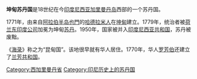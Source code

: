 {{unreferenced|time=2011-01-21T14:18:39+00:00}}
{{Infobox Former Country
|conventional_long_name   = 坤甸苏丹国
|common_name              = 坤甸苏丹国
|native_name              = ''Kesultanan Pontianak''
|continent                = Asia
|image_flag               = Flag of Pontianak Sultanate.svg
|image_coat               = Coat of Arms of the Sultanate of Pontianak (1945).svg
|symbol_type              = 
|image_map                = 
|national_motto           = 
|national_anthem          =
|official_languages       = [[印度尼西亚语|印度尼西亚语]]
|demonym                  = 
|capital                  = [[坤甸|坤甸]]
|largest_city             = 
|government_type          = [[君主制|君主制]]
|leader_title1            = 
|leader_name1             = 
|leader_title2            = 
|leader_name2             = 
|year_start               = 1771年
|year_end                 = 1950年
|date_start               = 
|date_end                 = 
|event1                   = 
|date_event1              = 
|event_start              = 
|event_end                = 
|footnote1                =
}}
'''坤甸苏丹国'''是18世纪在今[[印度尼西亚|印度尼西亚]][[加里曼丹岛|加里曼丹岛]]西部的一个苏丹国。

1771年，由来自[[阿拉伯半岛|阿拉伯半岛]][[也門|也門]]的[[哈德拉米人|哈德拉米人]]{{tsl|en|Syarif Abdurrahman Alkadrie|}}在[[坤甸|坤甸]]建立。1779年，统治者被[[荷兰东印度公司|荷兰东印度公司]]加冕为坤甸[[苏丹_(称谓)|苏丹]]。1950年，国家被并入[[印度尼西亚共和国|印度尼西亚共和国]]，苏丹{{tsl|en|Syarif Hamid Alkadrie|}}被废黜。

《[[海录|海录]]》称之为“昆甸国”。该地很早就有华人居住。1770年，华人[[罗芳伯|罗芳伯]]还建立了[[兰芳共和国|兰芳共和国]]。

[[Category:西加里曼丹省|Category:西加里曼丹省]]
[[Category:印尼历史上的苏丹国|Category:印尼历史上的苏丹国]]